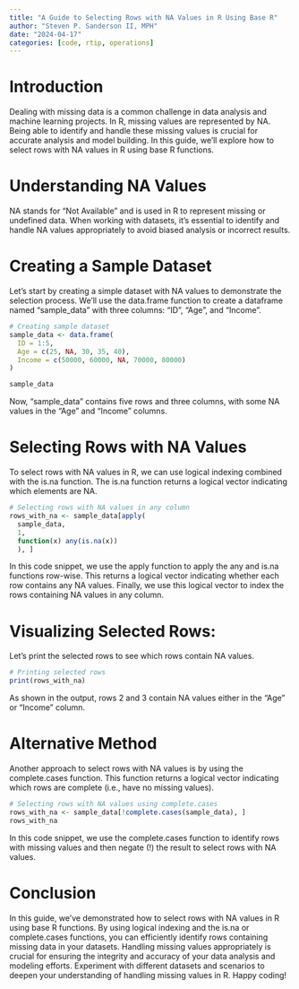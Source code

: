 ```yaml
---
title: "A Guide to Selecting Rows with NA Values in R Using Base R"
author: "Steven P. Sanderson II, MPH"
date: "2024-04-17"
categories: [code, rtip, operations]
---
```


# Introduction

Dealing with missing data is a common challenge in data analysis and machine learning projects. In R, missing values are represented by NA. Being able to identify and handle these missing values is crucial for accurate analysis and model building. In this guide, we'll explore how to select rows with NA values in R using base R functions.

# Understanding NA Values

NA stands for "Not Available" and is used in R to represent missing or undefined data. When working with datasets, it's essential to identify and handle NA values appropriately to avoid biased analysis or incorrect results.

# Creating a Sample Dataset

Let's start by creating a simple dataset with NA values to demonstrate the selection process. We'll use the data.frame function to create a dataframe named "sample_data" with three columns: "ID", "Age", and "Income".

```r
# Creating sample dataset
sample_data <- data.frame(
  ID = 1:5,
  Age = c(25, NA, 30, 35, 40),
  Income = c(50000, 60000, NA, 70000, 80000)
)

sample_data
```

Now, "sample_data" contains five rows and three columns, with some NA values in the "Age" and "Income" columns.

# Selecting Rows with NA Values

To select rows with NA values in R, we can use logical indexing combined with the is.na function. The is.na function returns a logical vector indicating which elements are NA.

```r
# Selecting rows with NA values in any column
rows_with_na <- sample_data[apply(
  sample_data, 
  1, 
  function(x) any(is.na(x))
  ), ]
```

In this code snippet, we use the apply function to apply the any and is.na functions row-wise. This returns a logical vector indicating whether each row contains any NA values. Finally, we use this logical vector to index the rows containing NA values in any column.

# Visualizing Selected Rows:
Let's print the selected rows to see which rows contain NA values.

```r
# Printing selected rows
print(rows_with_na)
```

As shown in the output, rows 2 and 3 contain NA values either in the "Age" or "Income" column.

# Alternative Method

Another approach to select rows with NA values is by using the complete.cases function. This function returns a logical vector indicating which rows are complete (i.e., have no missing values).

```r
# Selecting rows with NA values using complete.cases
rows_with_na <- sample_data[!complete.cases(sample_data), ]
rows_with_na
```

In this code snippet, we use the complete.cases function to identify rows with missing values and then negate (!) the result to select rows with NA values.

# Conclusion

In this guide, we've demonstrated how to select rows with NA values in R using base R functions. By using logical indexing and the is.na or complete.cases functions, you can efficiently identify rows containing missing data in your datasets. Handling missing values appropriately is crucial for ensuring the integrity and accuracy of your data analysis and modeling efforts. Experiment with different datasets and scenarios to deepen your understanding of handling missing values in R. Happy coding!